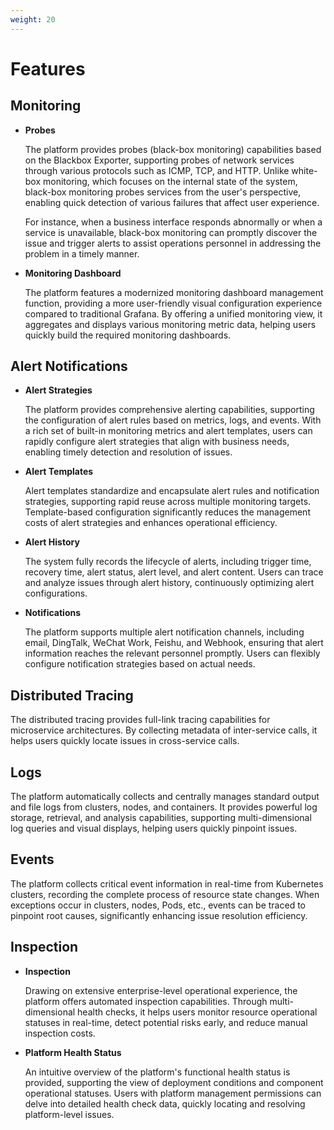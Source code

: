 ```yaml
---
weight: 20
---
```


# Features

## Monitoring

- **Probes**

  The platform provides probes (black-box monitoring) capabilities based on the Blackbox Exporter, supporting probes of network services through various protocols such as ICMP, TCP, and HTTP. Unlike white-box monitoring, which focuses on the internal state of the system, black-box monitoring probes services from the user's perspective, enabling quick detection of various failures that affect user experience.

  For instance, when a business interface responds abnormally or when a service is unavailable, black-box monitoring can promptly discover the issue and trigger alerts to assist operations personnel in addressing the problem in a timely manner.

- **Monitoring Dashboard**

  The platform features a modernized monitoring dashboard management function, providing a more user-friendly visual configuration experience compared to traditional Grafana. By offering a unified monitoring view, it aggregates and displays various monitoring metric data, helping users quickly build the required monitoring dashboards.

## Alert Notifications

- **Alert Strategies**

  The platform provides comprehensive alerting capabilities, supporting the configuration of alert rules based on metrics, logs, and events. With a rich set of built-in monitoring metrics and alert templates, users can rapidly configure alert strategies that align with business needs, enabling timely detection and resolution of issues.

- **Alert Templates**

  Alert templates standardize and encapsulate alert rules and notification strategies, supporting rapid reuse across multiple monitoring targets. Template-based configuration significantly reduces the management costs of alert strategies and enhances operational efficiency.

- **Alert History**

  The system fully records the lifecycle of alerts, including trigger time, recovery time, alert status, alert level, and alert content. Users can trace and analyze issues through alert history, continuously optimizing alert configurations.

- **Notifications**

  The platform supports multiple alert notification channels, including email, DingTalk, WeChat Work, Feishu, and Webhook, ensuring that alert information reaches the relevant personnel promptly. Users can flexibly configure notification strategies based on actual needs.

## Distributed Tracing

The distributed tracing  provides full-link tracing capabilities for microservice architectures. By collecting metadata of inter-service calls, it helps users quickly locate issues in cross-service calls.

## Logs

  The platform automatically collects and centrally manages standard output and file logs from clusters, nodes, and containers. It provides powerful log storage, retrieval, and analysis capabilities, supporting multi-dimensional log queries and visual displays, helping users quickly pinpoint issues.

## Events

  The platform collects critical event information in real-time from Kubernetes clusters, recording the complete process of resource state changes. When exceptions occur in clusters, nodes, Pods, etc., events can be traced to pinpoint root causes, significantly enhancing issue resolution efficiency.

## Inspection

- **Inspection**

  Drawing on extensive enterprise-level operational experience, the platform offers automated inspection capabilities. Through multi-dimensional health checks, it helps users monitor resource operational statuses in real-time, detect potential risks early, and reduce manual inspection costs.

- **Platform Health Status**

  An intuitive overview of the platform's functional health status is provided, supporting the view of deployment conditions and component operational statuses. Users with platform management permissions can delve into detailed health check data, quickly locating and resolving platform-level issues.
